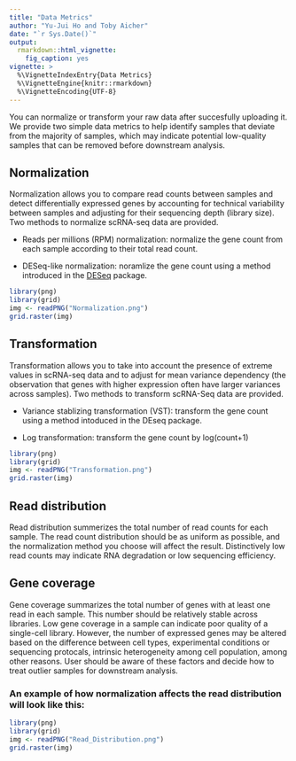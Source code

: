 ```yaml
---
title: "Data Metrics"
author: "Yu-Jui Ho and Toby Aicher"
date: "`r Sys.Date()`"
output: 
  rmarkdown::html_vignette:
    fig_caption: yes
vignette: >
  %\VignetteIndexEntry{Data Metrics}
  %\VignetteEngine{knitr::rmarkdown}
  %\VignetteEncoding{UTF-8}
---
```



You can normalize or transform your raw data after succesfully uploading it. We provide two simple data metrics to help identify samples that deviate from the majority of samples, which may indicate potential low-quality samples that can be removed before downstream analysis.

## Normalization 

Normalization allows you to compare read counts between samples and detect differentially expressed genes by accounting for technical variability between samples and adjusting for their sequencing depth (library size). Two methods to normalize scRNA-seq data are provided.

- Reads per millions (RPM) normalization: normalize the gene count from each sample according to their total read count. 

- DESeq-like normalization: noramlize the gene count using a method introduced in the [DESeq](http://bioconductor.org/packages/release/bioc/html/DESeq.html) package.

```r
library(png)
library(grid)
img <- readPNG("Normalization.png")
grid.raster(img)
```

## Transformation 

Transformation allows you to take into account the presence of extreme values in scRNA-seq data and to adjust for mean variance dependency (the observation that genes with higher expression often have larger variances across samples). Two methods to transform scRNA-Seq data are provided.

- Variance stablizing transformation (VST): transform the gene count using a method intoduced in the DEseq package.

- Log transformation: transform the gene count by log(count+1)

```r
library(png)
library(grid)
img <- readPNG("Transformation.png")
grid.raster(img)
```

## Read distribution

Read distribution summerizes the total number of read counts for each sample. The read count distribution should be as uniform as possible, and the normalization method you choose will affect the result. Distinctively low read counts may indicate RNA degradation or low sequencing efficiency.

## Gene coverage

Gene coverage summarizes the total number of genes with at least one read in each sample. This number should be relatively stable across libraries. Low gene coverage in a sample can indicate poor quality of a single-cell library. However, the number of expressed genes may be altered based on the difference between cell types, experimental conditions or sequencing protocals, intrinsic heterogeneity among cell population, among other reasons. User should be aware of these factors and decide how to treat outlier samples for downstream analysis.

### An example of how normalization affects the read distribution will look like this:  

```r
library(png)
library(grid)
img <- readPNG("Read_Distribution.png")
grid.raster(img)
```
